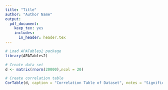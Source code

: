 ```yaml
---
title: "Title"
author: "Author Name"
output: 
  pdf_document: 
    keep_tex: yes
    includes:
      in_header: header.tex
---
```


```r
# Load APATables2 package
library(APATables2)

# Create data set
d <- matrix(rnorm(20000),ncol = 20)

# Create correlation table
CorTable(d, caption = "Correlation Table of Dataset", notes = "Significant correlations are bolded at $\\alpha = .05$")

```




